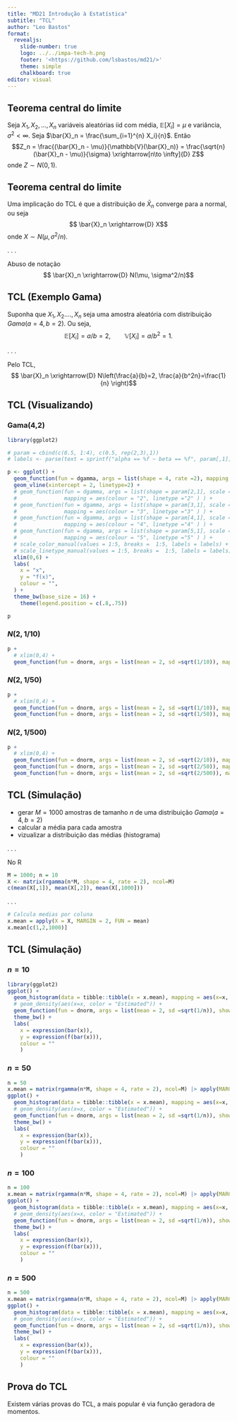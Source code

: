 ```yaml
---
title: "MD21 Introdução à Estatística"
subtitle: "TCL"
author: "Leo Bastos"
format: 
  revealjs:
    slide-number: true
    logo: ../../impa-tech-h.png
    footer: '<https://github.com/lsbastos/md21/>'
    theme: simple
    chalkboard: true
editor: visual
---
```


## Teorema central do limite

Seja $X_1, X_2, \ldots, X_n$ variáveis aleatórias iid com média, $\mathbb{E}[X_i] = \mu$ e variância, $\sigma^2 < \infty$. Seja $\bar{X}_n = \frac{\sum_{i=1}^{n} X_i}{n}$. Então $$Z_n = \frac{(\bar{X}_n - \mu)}{\mathbb{V}(\bar{X}_n)} = \frac{\sqrt{n}(\bar{X}_n - \mu)}{\sigma}  \xrightarrow[n\to \infty]{D} Z$$ onde $Z \sim N(0,1).$

## Teorema central do limite

Uma implicação do TCL é que a distribuição de $\bar{X}_n$ converge para a normal, ou seja $$ \bar{X}_n \xrightarrow{D} X$$ onde $X \sim N(\mu, \sigma^2/n)$.

. . .

Abuso de notação $$ \bar{X}_n \xrightarrow{D} N(\mu, \sigma^2/n)$$

## TCL (Exemplo Gama)

Suponha que $X_1,X_2.\ldots, X_n$ seja uma amostra aleatória com distribuição $Gama(a=4, b=2)$. Ou seja, $$\mathbb{E}[X_i] = a/b = 2, \qquad \mathbb{V}[X_i] = a/b^2 = 1.$$

. . .

Pelo TCL, $$ \bar{X}_n \xrightarrow{D} N\left(\frac{a}{b}=2, \frac{a}{b^2n}=\frac{1}{n} \right)$$

## TCL (Visualizando)

::: panel-tabset
### Gama(4,2)

```r
library(ggplot2)

# param = cbind(c(0.5, 1:4), c(0.5, rep(2,3),1))
# labels <- parse(text = sprintf("alpha == %f ~ beta == %f", param[,1], param[,2]))

p <- ggplot() +
  geom_function(fun = dgamma, args = list(shape = 4, rate =2), mapping = aes(colour = "Gamma(4,2)" ) ) +
  geom_vline(xintercept = 2, linetype=2) + 
  # geom_function(fun = dgamma, args = list(shape = param[2,1], scale = param[2,2]), 
  #               mapping = aes(colour = "2", linetype ="2" ) ) +
  # geom_function(fun = dgamma, args = list(shape = param[3,1], scale = param[3,2]), 
  #               mapping = aes(colour = "3", linetype ="3" ) ) +
  # geom_function(fun = dgamma, args = list(shape = param[4,1], scale = param[4,2]), 
  #               mapping = aes(colour = "4", linetype ="4" ) ) +
  # geom_function(fun = dgamma, args = list(shape = param[5,1], scale = param[5,2]), 
  #               mapping = aes(colour = "5", linetype ="5" ) ) +
  # scale_color_manual(values = 1:5, breaks =  1:5, labels = labels) +
  # scale_linetype_manual(values = 1:5, breaks =  1:5, labels = labels) +
  xlim(0,6) +
  labs(
    x = "x",
    y = "f(x)",
    colour = "",
  ) + 
  theme_bw(base_size = 16) + 
    theme(legend.position = c(.8,.75))

p
```

### $N(2, 1/10)$

```r
p +
  # xlim(0,4) +
  geom_function(fun = dnorm, args = list(mean = 2, sd =sqrt(1/10)), mapping = aes(colour = "n=10; N(2,1/n)" ) )  
```

### $N(2, 1/50)$

```r
p +
  # xlim(0,4) +
  geom_function(fun = dnorm, args = list(mean = 2, sd =sqrt(1/10)), mapping = aes(colour = "n=10; N(2,1/n)" ) ) +
  geom_function(fun = dnorm, args = list(mean = 2, sd =sqrt(1/50)), mapping = aes(colour = "n=50; N(2,1/n)" ) )  
```

### $N(2, 1/500)$

```r
p +
  # xlim(0,4) +
  geom_function(fun = dnorm, args = list(mean = 2, sd =sqrt(2/10)), mapping = aes(colour = "n=10; N(2,1/n)" ) ) +
  geom_function(fun = dnorm, args = list(mean = 2, sd =sqrt(2/50)), mapping = aes(colour = "n=50; N(2,1/n)" ) ) +
  geom_function(fun = dnorm, args = list(mean = 2, sd =sqrt(2/500)), mapping = aes(colour = "n=500; N(2,1/n)" ) ) 
```
:::

## TCL (Simulação)

::: incremental
-   gerar $M=1000$ amostras de tamanho $n$ de uma distribuição $Gama(a=4, b=2)$
-   calcular a média para cada amostra
-   vizualizar a distribuição das médias (histograma)
:::

. . .

No R

```r
M = 1000; n = 10
X <- matrix(rgamma(n*M, shape = 4, rate = 2), ncol=M)
c(mean(X[,1]), mean(X[,2]), mean(X[,1000]))
```

. . .

```r
# Calcula medias por coluna
x.mean = apply(X = X, MARGIN = 2, FUN = mean)
x.mean[c(1,2,1000)]
```

## TCL (Simulação)

::: panel-tabset
### $n=10$

```r
library(ggplot2)
ggplot() + 
  geom_histogram(data = tibble::tibble(x = x.mean), mapping = aes(x=x, y=..density..), color=1, fill="white", bins = 30) + 
  # geom_density(aes(x=x, color = "Estimated")) + 
  geom_function(fun = dnorm, args = list(mean = 2, sd =sqrt(1/n)), show.legend = T)  +
  theme_bw() +
  labs(
    x = expression(bar(x)),
    y = expression(f(bar(x))),
    colour = ""
    ) 
```

### $n=50$

```r
n = 50
x.mean = matrix(rgamma(n*M, shape = 4, rate = 2), ncol=M) |> apply(MARGIN = 2, FUN = mean)
ggplot() + 
  geom_histogram(data = tibble::tibble(x = x.mean), mapping = aes(x=x, y=..density..), color=1, fill="white", bins = 30) + 
  # geom_density(aes(x=x, color = "Estimated")) + 
  geom_function(fun = dnorm, args = list(mean = 2, sd =sqrt(1/n)), show.legend = F )  +
  theme_bw() +
  labs(
    x = expression(bar(x)),
    y = expression(f(bar(x))),
    colour = ""
    ) 
```

### $n=100$

```r
n = 100
x.mean = matrix(rgamma(n*M, shape = 4, rate = 2), ncol=M) |> apply(MARGIN = 2, FUN = mean)
ggplot() + 
  geom_histogram(data = tibble::tibble(x = x.mean), mapping = aes(x=x, y=..density..), color=1, fill="white", bins = 30) + 
  # geom_density(aes(x=x, color = "Estimated")) + 
  geom_function(fun = dnorm, args = list(mean = 2, sd =sqrt(1/n)), show.legend = F )  +
  theme_bw() +
  labs(
    x = expression(bar(x)),
    y = expression(f(bar(x))),
    colour = ""
    ) 
```

### $n=500$

```r
n = 500
x.mean = matrix(rgamma(n*M, shape = 4, rate = 2), ncol=M) |> apply(MARGIN = 2, FUN = mean)
ggplot() + 
  geom_histogram(data = tibble::tibble(x = x.mean), mapping = aes(x=x, y=..density..), color=1, fill="white", bins = 30) + 
  # geom_density(aes(x=x, color = "Estimated")) + 
  geom_function(fun = dnorm, args = list(mean = 2, sd =sqrt(1/n)), show.legend = F )  +
  theme_bw() +
  labs(
    x = expression(bar(x)),
    y = expression(f(bar(x))),
    colour = ""
    ) 
```
:::

## Prova do TCL

Existem várias provas do TCL, a mais popular é via função geradora de momentos.

<!-- ## Método Delta -->
